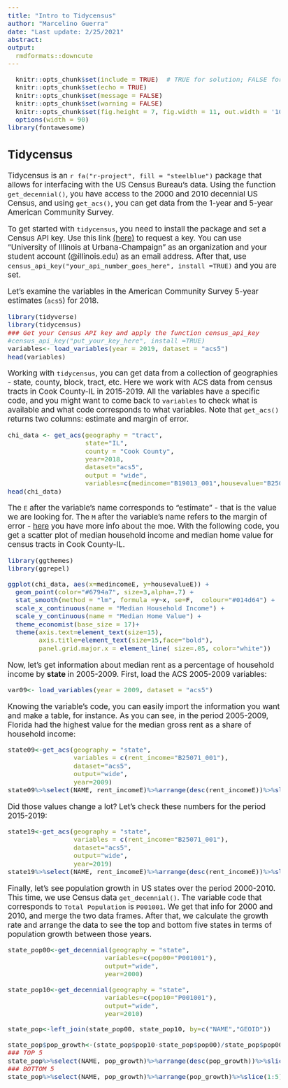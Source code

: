 ```yaml
---
title: "Intro to Tidycensus"
author: "Marcelino Guerra"
date: "Last update: 2/25/2021"
abstract: 
output: 
  rmdformats::downcute
---
```


<style type="text/css">
  body{
  font-size: 13pt;
}
</style>

```r
  knitr::opts_chunk$set(include = TRUE)  # TRUE for solution; FALSE for questions set
  knitr::opts_chunk$set(echo = TRUE)
  knitr::opts_chunk$set(message = FALSE)
  knitr::opts_chunk$set(warning = FALSE)
  knitr::opts_chunk$set(fig.height = 7, fig.width = 11, out.width = '100%', fig.align = "center")
  options(width = 90)
library(fontawesome)
``` 


## Tidycensus

Tidycensus is an `r fa("r-project", fill = "steelblue")` package that allows for interfacing with the US Census Bureau's data. Using the function `get_decennial()`, you have access to the 2000 and 2010 decennial US Census, and using `get_acs()`, you can get data from the 1-year and 5-year American Community Survey.  

To get started with `tidycensus`, you need to install the package and set a Census API key. Use this link [(here)](https://api.census.gov/data/key_signup.html) to request a key. You can use "University of Illinois at Urbana-Champaign" as an organization and your student account (@illinois.edu) as an email address. After that, use `census_api_key("your_api_number_goes_here", install =TRUE)` and you are set. 

Let's examine the variables in the American Community Survey 5-year estimates (`acs5`) for 2018. 

 
```r
library(tidyverse)
library(tidycensus)
### Get your Census API key and apply the function census_api_key
#census_api_key("put_your_key_here", install =TRUE)
variables<- load_variables(year = 2019, dataset = "acs5")
head(variables)
```

Working with `tidycensus`, you can get data from a collection of geographies - state, county, block, tract, etc. Here we work with ACS data from census tracts in Cook County-IL in 2015-2019. All the variables have a specific code, and you might want to come back to `variables` to check what is available and what code corresponds to what variables. Note that `get_acs()` returns two columns: estimate and margin of error.       

```r
chi_data <- get_acs(geography = "tract", 
                    state="IL", 
                    county = "Cook County", 
                    year=2018, 
                    dataset="acs5", 
                    output = "wide", 
                    variables=c(medincome="B19013_001",housevalue="B25077_001"))
head(chi_data)
```
The `E` after the variable's name corresponds to "estimate" - that is the value we are looking for. The `M` after the variable's name refers to the margin of error - [here](https://www.census.gov/programs-surveys/acs/guidance/training-presentations/acs-moe.html) you have more info about the moe. With the following code, you get a scatter plot of median household income and median home value for census tracts in Cook County-IL. 

```r
library(ggthemes)
library(ggrepel)

ggplot(chi_data, aes(x=medincomeE, y=housevalueE)) + 
  geom_point(color="#6794a7", size=3,alpha=.7) + 
  stat_smooth(method = "lm", formula =y~x, se=F,  colour="#014d64") +
  scale_x_continuous(name = "Median Household Income") +
  scale_y_continuous(name = "Median Home Value") +
  theme_economist(base_size = 17)+
  theme(axis.text=element_text(size=15),
        axis.title=element_text(size=15,face="bold"),
        panel.grid.major.x = element_line( size=.05, color="white"))
```

Now, let's get information about median rent as a percentage of household income by **state** in 2005-2009. First, load the ACS 2005-2009 variables: 

```r
var09<- load_variables(year = 2009, dataset = "acs5")
```

Knowing the variable's code, you can easily import the information you want and make a table, for instance. As you can see, in the period 2005-2009, Florida had the highest value for the median gross rent as a share of household income:   

```r
state09<-get_acs(geography = "state", 
                 variables = c(rent_income="B25071_001"), 
                 dataset="acs5",
                 output="wide",
                 year=2009)
state09%>%select(NAME, rent_incomeE)%>%arrange(desc(rent_incomeE))%>%slice(1:10)
```

Did those values change a lot? Let's check these numbers for the period 2015-2019:

```r
state19<-get_acs(geography = "state", 
                 variables = c(rent_income="B25071_001"), 
                 dataset="acs5",
                 output="wide",
                 year=2019)
state19%>%select(NAME, rent_incomeE)%>%arrange(desc(rent_incomeE))%>%slice(1:10)
```

Finally, let's see population growth in US states over the period 2000-2010. This time, we use Census data `get_decennial()`. The variable code that corresponds to `Total Population` is `P001001`. We get that info for 2000 and 2010, and merge the two data frames. After that, we calculate the growth rate and arrange the data to see the top and bottom five states in terms of population growth between those years.  

```r
state_pop00<-get_decennial(geography = "state",
                         variables=c(pop00="P001001"),
                         output="wide",
                         year=2000)

state_pop10<-get_decennial(geography = "state",
                         variables=c(pop10="P001001"),
                         output="wide",
                         year=2010)

state_pop<-left_join(state_pop00, state_pop10, by=c("NAME","GEOID"))

state_pop$pop_growth<-(state_pop$pop10-state_pop$pop00)/state_pop$pop00*100
### TOP 5
state_pop%>%select(NAME, pop_growth)%>%arrange(desc(pop_growth))%>%slice(1:5)
### BOTTOM 5
state_pop%>%select(NAME, pop_growth)%>%arrange(pop_growth)%>%slice(1:5)
```

